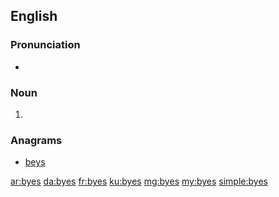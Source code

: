 ==English==

===Pronunciation===
* {{rhymes|aɪz|lang=en}}

===Noun===
{{head|en|noun plural form}}

# {{plural of|bye|lang=en}}

===Anagrams===
* [[beys#English|beys]]

[[ar:byes]]
[[da:byes]]
[[fr:byes]]
[[ku:byes]]
[[mg:byes]]
[[my:byes]]
[[simple:byes]]